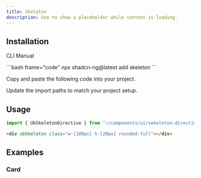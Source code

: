 ```yaml
---
title: Skeleton
description: Use to show a placeholder while content is loading.
---
```


<ComponentPreview name="skeleton-demo" />

## Installation

<Tabs>

<TabsList>

<TabsTrigger value="cli">CLI</TabsTrigger>
<TabsTrigger value="manual">Manual</TabsTrigger>

</TabsList>

<TabsContent value="cli">
```bash frame="code"
npx shadcn-ng@latest add skeleton
```
</TabsContent>

<TabsContent value="manual">

<Steps>

<Step>Copy and paste the following code into your project.</Step>

<ComponentSource name="skeleton" />

<Step>Update the import paths to match your project setup.</Step>

</Steps>

</TabsContent>

</Tabs>

## Usage

```ts
import { UbSkeletonDirective } from "~/components/ui/sekeleton.directive";
```

```html
<div ubSkeleton class="w-[100px] h-[20px] rounded-full"></div>
```

## Examples

### Card

<ComponentPreview name="skeleton-card" />
